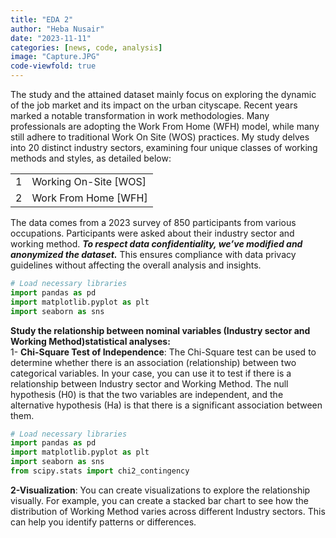 ---
title: "EDA 2"
author: "Heba Nusair"
date: "2023-11-11"
categories: [news, code, analysis]
image: "Capture.JPG"
code-viewfold: true
---

The study and the attained dataset mainly focus on exploring the dynamic of the job market and its impact on the urban cityscape. Recent years marked a notable transformation in work methodologies. Many professionals are adopting the Work From Home (WFH) model, while many still adhere to traditional Work On Site (WOS) practices. My study delves into 20 distinct industry sectors, examining four unique classes of working methods and styles, as detailed below:

|     |                         |
|-----|-------------------------|
| 1   | Working On-Site \[WOS\] |
| 2   | Work From Home \[WFH\]  |

The data comes from a 2023 survey of 850 participants from various occupations. Participants were asked about their industry sector and working method. ***To respect data confidentiality, we've modified and anonymized the dataset.*** This ensures compliance with data privacy guidelines without affecting the overall analysis and insights.

```{python}
# Load necessary libraries
import pandas as pd
import matplotlib.pyplot as plt
import seaborn as sns


```

**Study the relationship between nominal variables (Industry sector and Working Method)statistical analyses:**\
1- **Chi-Square Test of Independence**: The Chi-Square test can be used to determine whether there is an association (relationship) between two categorical variables. In your case, you can use it to test if there is a relationship between Industry sector and Working Method. The null hypothesis (H0) is that the two variables are independent, and the alternative hypothesis (Ha) is that there is a significant association between them.

```{python}

# Load necessary libraries
import pandas as pd
import matplotlib.pyplot as plt
import seaborn as sns
from scipy.stats import chi2_contingency


```

**2-Visualization**: You can create visualizations to explore the relationship visually. For example, you can create a stacked bar chart to see how the distribution of Working Method varies across different Industry sectors. This can help you identify patterns or differences.

```{python}


```
